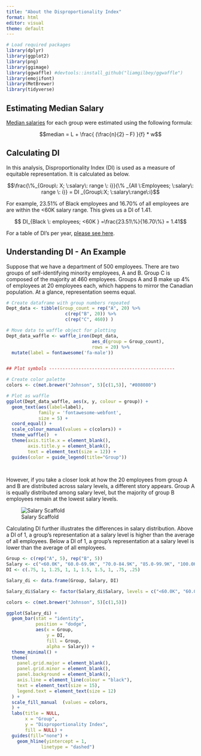 ```yaml
---
title: "About the Disproportionality Index"
format: html
editor: visual
theme: default
---
```



```r

# Load required packages
library(dplyr)
library(ggplot2)
library(png)
library(ggimage)
library(ggwaffle) #devtools::install_github("liamgilbey/ggwaffle")
library(emojifont)
library(MetBrewer)
library(tidyverse)

```

## Estimating Median Salary

[Median salaries](LINK) for each group were estimated using the following formula:

$$median = L + \frac{ (\frac{n}{2} – F) }{f}  * w$$ 


## Calculating DI
In this analysis, Disproportionality Index (DI) is used as a measure of equitable representation. It is calculated as below.

$$\frac{\%_{Group\: X; \:salary\: range \: i}}{\% _{All \:Employees; \:salary\: range \: i}} = DI _{Group\:X; \:salary\:range\:i}$$

For example, 23.51% of Black employees and 16.70% of all employees are are within the \<60K salary range. This gives us a DI of 1.41.

$$ DI_{Black \: employees; <60K } =\frac{23.51\%}{16.70\%} = 1.41$$

For a table of DI's per year, [please see here](LINK).

## Understanding DI - An Example

Suppose that we have a department of 500 employees. There are two groups of self-identifying minority employees, A and B. Group C is composed of the majority at 460 employees. Groups A and B make up 4% of employees at 20 employees each, which happens to mirror the Canadian population. At a glance, representation seems equal.

```r
# Create dataframe with group numbers repeated
Dept_data <- tibble(Group_count = rep("A", 20) %>% 
                      c(rep("B", 20)) %>% 
                      c(rep("C", 460)) )

# Move data to waffle object for plotting
Dept_data_waffle <- waffle_iron(Dept_data, 
                                aes_d(group = Group_count), 
                                rows = 20) %>% 
  mutate(label = fontawesome('fa-male'))


## Plot symbols -----------------------------------------------

# Create color palette 
colors <- c(met.brewer("Johnson", 5)[c(1,5)], "#808080")

# Plot as waffle   
ggplot(Dept_data_waffle, aes(x, y, colour = group)) + 
  geom_text(aes(label=label), 
            family = 'fontawesome-webfont', 
            size = 5) +
  coord_equal() + 
  scale_colour_manual(values = c(colors)) + 
  theme_waffle()  +
  theme(axis.title.x = element_blank(),
        axis.title.y = element_blank(), 
        text = element_text(size = 12)) + 
  guides(color = guide_legend(title="Group"))
  
  
```

However, if you take a closer look at how the 20 employees from group A and B are distributed across salary levels, a different story appears. Group A is equally distributed among salary level, but the majority of group B employees remain at the lowest salary levels.

![Salary Scaffold](images/salary-scaffold.png)

Calculating DI further illustrates the differences in salary distribution. Above a DI of 1, a group's representation at a salary level is higher than the average of all employees. Below a DI of 1, a group's representation at a salary level is lower than the average of all employees.

```r
Group <- c(rep("A", 5), rep("B", 5))
Salary <- c("<60.0K", "60.0-69.9K", "70.0-84.9K", "85.0-99.9K", "100.0K+", "<60.0K", "60.0-69.9K", "70.0-84.9K", "85.0-99.9K", "100.0K+")
DI <- c(.75, 1, 1.25, 1, 1, 1.5, 1.5, 1, .75, .25)

Salary_di <- data.frame(Group, Salary, DI)

Salary_di$Salary <- factor(Salary_di$Salary, levels = c("<60.0K", "60.0-69.9K", "70.0-84.9K", "85.0-99.9K", "100.0K+"))

colors <- c(met.brewer("Johnson", 5)[c(1,5)])

ggplot(Salary_di) +
  geom_bar(stat = "identity",
           position = "dodge",
           aes(x = Group,
               y = DI,
               fill = Group, 
               alpha = Salary)) +
  theme_minimal() +
  theme(
    panel.grid.major = element_blank(),
    panel.grid.minor = element_blank(),
    panel.background = element_blank(),
    axis.line = element_line(colour = "black"), 
    text = element_text(size = 15),
    legend.text = element_text(size = 12)
  ) +
  scale_fill_manual  (values = colors, 
  ) +
  labs(title = NULL,
       x = "Group",
       y = "Disproportionality Index",
       fill = NULL) + 
  guides(fill="none") +
    geom_hline(yintercept = 1, 
             linetype = "dashed")

```
